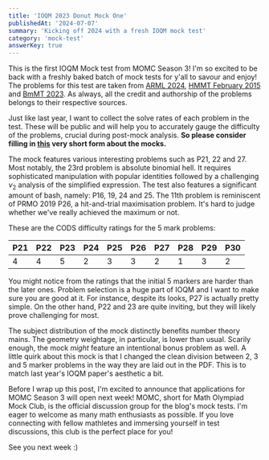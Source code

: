 ```yaml
---
title: 'IOQM 2023 Donut Mock One'
publishedAt: '2024-07-07'
summary: 'Kicking off 2024 with a fresh IOQM mock test'
category: 'mock-test'
answerKey: true
---
```


This is the first IOQM Mock test from MOMC Season 3! I'm so excited to be back with a freshly baked batch of mock tests for y'all to savour and enjoy! The problems for this test are taken from [ARML 2024](https://drive.google.com/file/d/17hwc3NYPxPfyxxTLGTg9tzKqXWZQjx30/view), [HMMT February 2015](https://www.hmmt.org/www/archive/182) and [BmMT 2023](https://berkeley.mt/archives/bmmt-2023/). As always, all the credit and authorship of the problems belongs to their respective sources.

Just like last year, I want to collect the solve rates of each problem in the test. These will be public and will help you to accurately gauge the difficulty of the problems, crucial during post-mock analysis. **So please consider filling in [this](https://forms.gle/4VfB6de2CJJnuc6R9) very short form about the mocks.**

The mock features various interesting problems such as P21, 22 and 27. Most notably, the 23rd problem is absolute binomial hell. It requires sophisticated manipulation with popular identities followed by a challenging $\nu_2$ analysis of the simplified expression. The test also features a significant amount of bash, namely: P16, 19, 24 and 25. The 11th problem is reminiscent of PRMO 2019 P26, a hit-and-trial maximisation problem. It's hard to judge whether we've really achieved the maximum or not.

These are the CODS difficulty ratings for the 5 mark problems:

| P21 | P22 | P23 | P24 | P25 | P26 | P27 | P28 | P29 | P30 |
| --- | --- | --- | --- | --- | --- | --- | --- | --- | --- |
| 4   | 4   | 5   | 2   | 3   | 3   | 2   | 1   | 3   | 2   |

You might notice from the ratings that the initial 5 markers are harder than the later ones. Problem selection is a huge part of IOQM and I want to make sure you are good at it. For instance, despite its looks, P27 is actually pretty simple. On the other hand, P22 and 23 are quite inviting, but they will likely prove challenging for most.

The subject distribution of the mock distinctly benefits number theory mains. The geometry weightage, in particular, is lower than usual. Scarily enough, the mock *might* feature an intentional bonus problem as well. A little quirk about this mock is that I changed the clean division between 2, 3 and 5 marker problems in the way they are laid out in the PDF. This is to match last year's IOQM paper's aesthetic a bit.

Before I wrap up this post, I'm excited to announce that applications for MOMC Season 3 will open next week! MOMC, short for Math Olympiad Mock Club, is the official discussion group for the blog's mock tests. I'm eager to welcome as many math enthusiasts as possible. If you love connecting with fellow mathletes and immersing yourself in test discussions, this club is the perfect place for you!

See you next week :)